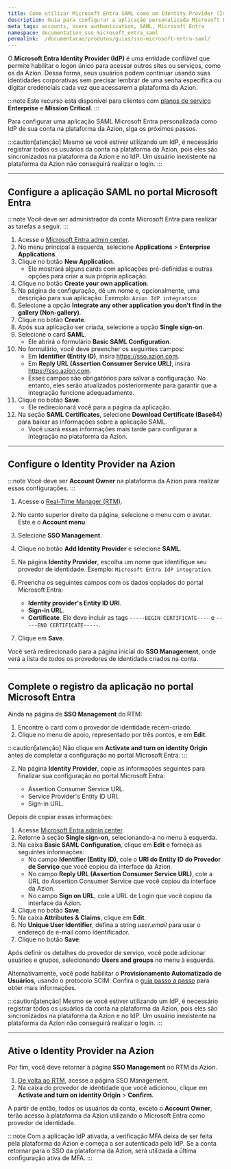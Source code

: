 ```yaml
---
title: Como utilizar Microsoft Entra SAML como um Identity Provider (IdP) na Azion
description: Guia para configurar a aplicação personalizada Microsoft Entra como um IdP para a plataforma da Azion.
meta_tags: accounts, users authentication, SAML, Microsoft Entra
namespace: documentation_sso_microsoft_entra_saml
permalink:  /documentacao/produtos/guias/sso-microsoft-entra-saml/
---
```


O **Microsoft Entra Identity Provider (IdP)** é uma entidade confiável que permite habilitar o logon único para acessar outros sites ou serviços, como os da Azion. Dessa forma, seus usuários podem continuar usando suas identidades corporativas sem precisar lembrar de uma senha específica ou digitar credenciais cada vez que acessarem a plataforma da Azion. 

:::note
Este recurso está disponível para clientes com [planos de serviço](https://www.azion.com/pt-br/servicos-profissionais/) **Enterprise** e **Mission Critical**.
:::

Para configurar uma aplicação SAML Microsoft Entra personalizada como IdP de sua conta na plataforma da Azion, siga os próximos passos.

:::caution[atenção]
Mesmo se você estiver utilizando um IdP, é necessário registrar todos os usuários da conta na plataforma da Azion, pois eles são sincronizados na plataforma da Azion e no IdP. Um usuário inexistente na plataforma da Azion não conseguirá realizar o login. 
:::

---

## Configure a aplicação SAML no portal Microsoft Entra

:::note
Você deve ser administrador da conta Microsoft Entra para realizar as tarefas a seguir.
:::

1. Acesse o [Microsoft Entra admin center](https://entra.microsoft.com/).
2. No menu principal à esquerda, selecione **Applications** > **Enterprise Applications**.
3. Clique no botão **New Application**.
    - Ele mostrará alguns cards com aplicações pré-definidas e outras opções para criar a sua própria aplicação.
4. Clique no botão **Create your own application**.
5. Na página de configuração, dê um nome e, opcionalmente, uma descrição para sua aplicação. Exemplo: `Azion IdP integration`
6. Selecione a opção **Integrate any other application you don't find in the gallery (Non-gallery)**.
7. Clique no botão **Create**.
8. Após sua aplicação ser criada, selecione a opção **Single sign-on**.
9. Selecione o card **SAML**.
    - Ele abrirá o formulário **Basic SAML Configuration**.
10. No formulário, você deve preencher os seguintes campos:
    - Em **Identifier (Entity ID)**, insira https://sso.azion.com.
    - Em **Reply URL (Assertion Consumer Service URL)**, insira https://sso.azion.com.
    - Esses campos são obrigatórios para salvar a configuração. No entanto, eles serão atualizados posteriormente para garantir que a integração funcione adequadamente.
11. Clique no botão **Save**. 
    - Ele redirecionará você para a página da aplicação.
12. Na seção **SAML Certificates**, selecione **Download Certificate (Base64)** para baixar as informações sobre a aplicação SAML.
    - Você usará essas informações mais tarde para configurar a integração na plataforma da Azion.

---

## Configure o Identity Provider na Azion

:::note
Você deve ser **Account Owner** na plataforma da Azion para realizar essas configurações.
:::

1. Acesse o [Real-Time Manager (RTM)](https://manager.azion.com/).
2. No canto superior direito da página, selecione o menu com o avatar. Este é o **Account menu**.
3. Selecione **SSO Management**.
4. Clique no botão **Add Identity Provider** e selecione **SAML**.
5. Na página **Identity Provider**, escolha um nome que identifique seu provedor de identidade. Exemplo: `Microsoft Entra IdP integration`.
6. Preencha os seguintes campos com os dados copiados do portal Microsoft Entra:

    - **Identity provider's Entity ID URI**.
    - **Sign-in URL**.
    - **Certificate**. Ele deve incluir as tags `-----BEGIN CERTIFICATE----` e `-----END CERTIFICATE-----`.

7. Clique em **Save**.

Você será redirecionado para a página inicial do **SSO Management**, onde verá a lista de todos os provedores de identidade criados na conta. 

---

## Complete o registro da aplicação no portal Microsoft Entra

Ainda na página de **SSO Management** do RTM:

1. Encontre o card com o provedor de identidade recém-criado.
2. Clique no menu de apoio, representado por três pontos, e em **Edit**.

:::caution[atenção]
Não clique em **Activate and turn on identity Origin** antes de completar a configuração no portal Microsoft Entra.
:::

2. Na página **Identity Provider**, copie as informações seguintes para finalizar sua configuração no portal Microsoft Entra:

    - Assertion Consumer Service URL.
    - Service Provider's Entity ID URI.
    - Sign-in URL.

Depois de copiar essas informações:

1. Acesse [Microsoft Entra admin center](https://entra.microsoft.com/).
2. Retorne à seção **Single sign-on**, selecionando-a no menu à esquerda.
3. Na caixa **Basic SAML Configuration**, clique em **Edit** e forneça as seguintes informações:
    - No campo **Identifier (Entity ID)**, cole o **URI do Entity ID do Provedor de Serviço** que você copiou da interface da Azion.
    - No campo **Reply URL (Assertion Consumer Service URL)**, cole a URL do Assertion Consumer Service que você copiou da interface da Azion.
    - No campo **Sign on URL**, cole a URL de Login que você copiou da interface da Azion.
4. Clique no botão **Save**. 
5. Na caixa **Attributes & Claims**, clique em **Edit**.
6. No **Unique User Identifier**, defina a string *user.email* para usar o endereço de e-mail como identificador.
7. Clique no botão **Save**.

Após definir os detalhes do provedor de serviço, você pode adicionar usuários e grupos, selecionando **Users and groups** no menu à esquerda.

Alternativamente, você pode habilitar o **Provisionamento Automatizado de Usuários**, usando o protocolo SCIM. Confira o [guia passo a passo](/pt-br/documentacao/produtos/guias/microsoft-entra-provisionamento-automatizado-de-usuarios/) para obter mais informações.

:::caution[atenção]
Mesmo se você estiver utilizando um IdP, é necessário registrar todos os usuários da conta na plataforma da Azion, pois eles são sincronizados na plataforma da Azion e no IdP. Um usuário inexistente na plataforma da Azion não conseguirá realizar o login. 
:::

---

## Ative o Identity Provider na Azion

Por fim, você deve retornar à página **SSO Management** no RTM da Azion.

1. [De volta ao RTM](https://manager.azion.com/), acesse a página SSO Management.
2. Na caixa do provedor de identidade que você adicionou, clique em **Activate and turn on identity Origin** > **Confirm**.

A partir de então, todos os usuários da conta, exceto o **Account Owner**, terão acesso à plataforma da Azion utilizando o Microsoft Entra como provedor de identidade.

:::note
Com a aplicação IdP ativada, a verificação MFA deixa de ser feita pela plataforma da Azion e começa a ser autenticada pelo IdP. Se a conta retornar para o SSO da plataforma da Azion, será utilizada a última configuração ativa de MFA.
:::